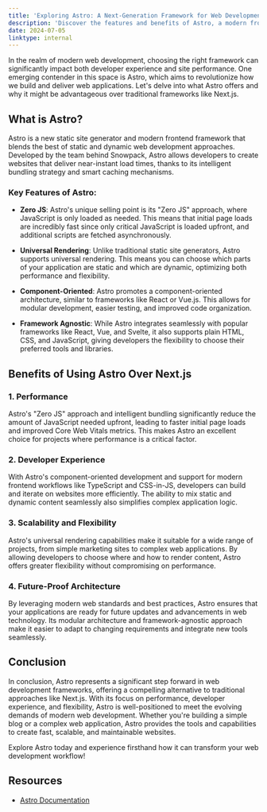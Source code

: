```yaml
---
title: 'Exploring Astro: A Next-Generation Framework for Web Development'
description: 'Discover the features and benefits of Astro, a modern frontend framework that offers a compelling alternative to traditional approaches like Next.js.'
date: 2024-07-05
linktype: internal
---
```


In the realm of modern web development, choosing the right framework can significantly impact both developer experience and site performance. One emerging contender in this space is Astro, which aims to revolutionize how we build and deliver web applications. Let's delve into what Astro offers and why it might be advantageous over traditional frameworks like Next.js.

## What is Astro?

Astro is a new static site generator and modern frontend framework that blends the best of static and dynamic web development approaches. Developed by the team behind Snowpack, Astro allows developers to create websites that deliver near-instant load times, thanks to its intelligent bundling strategy and smart caching mechanisms.

### Key Features of Astro:

- **Zero JS**: Astro's unique selling point is its "Zero JS" approach, where JavaScript is only loaded as needed. This means that initial page loads are incredibly fast since only critical JavaScript is loaded upfront, and additional scripts are fetched asynchronously.

- **Universal Rendering**: Unlike traditional static site generators, Astro supports universal rendering. This means you can choose which parts of your application are static and which are dynamic, optimizing both performance and flexibility.

- **Component-Oriented**: Astro promotes a component-oriented architecture, similar to frameworks like React or Vue.js. This allows for modular development, easier testing, and improved code organization.

- **Framework Agnostic**: While Astro integrates seamlessly with popular frameworks like React, Vue, and Svelte, it also supports plain HTML, CSS, and JavaScript, giving developers the flexibility to choose their preferred tools and libraries.

## Benefits of Using Astro Over Next.js

### 1. Performance

Astro's "Zero JS" approach and intelligent bundling significantly reduce the amount of JavaScript needed upfront, leading to faster initial page loads and improved Core Web Vitals metrics. This makes Astro an excellent choice for projects where performance is a critical factor.

### 2. Developer Experience

With Astro's component-oriented development and support for modern frontend workflows like TypeScript and CSS-in-JS, developers can build and iterate on websites more efficiently. The ability to mix static and dynamic content seamlessly also simplifies complex application logic.

### 3. Scalability and Flexibility

Astro's universal rendering capabilities make it suitable for a wide range of projects, from simple marketing sites to complex web applications. By allowing developers to choose where and how to render content, Astro offers greater flexibility without compromising on performance.

### 4. Future-Proof Architecture

By leveraging modern web standards and best practices, Astro ensures that your applications are ready for future updates and advancements in web technology. Its modular architecture and framework-agnostic approach make it easier to adapt to changing requirements and integrate new tools seamlessly.

## Conclusion

In conclusion, Astro represents a significant step forward in web development frameworks, offering a compelling alternative to traditional approaches like Next.js. With its focus on performance, developer experience, and flexibility, Astro is well-positioned to meet the evolving demands of modern web development. Whether you're building a simple blog or a complex web application, Astro provides the tools and capabilities to create fast, scalable, and maintainable websites.

Explore Astro today and experience firsthand how it can transform your web development workflow!

## Resources

- [Astro Documentation](https://docs.astro.build)